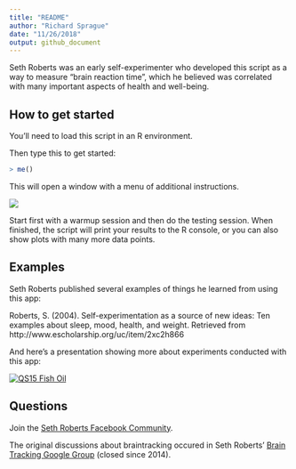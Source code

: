 ```yaml
---
title: "README"
author: "Richard Sprague"
date: "11/26/2018"
output: github_document
---
```


Seth Roberts was an early self-experimenter who developed this script as a way to measure "brain reaction time", which he believed was correlated with many important aspects of health and well-being.

## How to get started

You'll need to load this script in an R environment. 

Then type this to get started:

```r
> me()
```

This will open a window with a menu of additional instructions.

![](./images/braintrackerMenu.jpg)

Start first with a warmup session and then do the testing session. When finished, the script will print your results to the R console, or you can also show plots with many more data points.

## Examples

Seth Roberts published several examples of things he learned from using this app:

Roberts, S. (2004). Self-experimentation as a source of new ideas: Ten examples about sleep, mood, health, and weight. Retrieved from http://www.escholarship.org/uc/item/2xc2h866


And here's a presentation showing more about experiments conducted with this app:

[![QS15 Fish Oil](https://i.imgur.com/VgKfJWD.png)](https://player.vimeo.com/video/147673343?title=0&byline=0&portrait=0)


## Questions

Join the [Seth Roberts Facebook Community](https://www.facebook.com/groups/SethRobertsCommunity/).

The original discussions about braintracking occured in Seth Roberts' [Brain Tracking Google Group](https://plus.google.com/u/0/communities/114619130176100669530) (closed since 2014).


